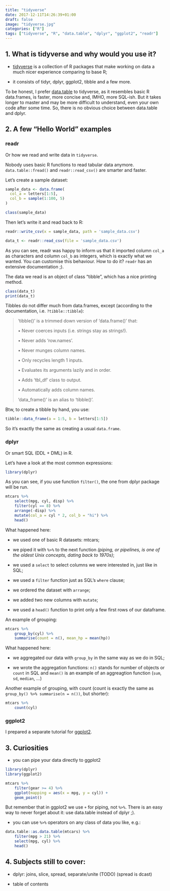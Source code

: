```yaml
---
title: "tidyverse"
date: 2017-12-11T14:26:39+01:00
draft: false
image: "tidyverse.jpg"
categories: ["R"]
tags: ["tidyverse", "R", "data.table", "dplyr", "ggplot2", "readr"]
---
```


## 1. What is tidyverse and why would you use it? 

* [tidyverse](https://www.tidyverse.org/) is a collection of R packages that make working on data a much nicer experience comparing to base R;

* it consists of tidyr, dplyr, ggplot2, tibble and a few more.

To be honest, I prefer [data.table](http://tomis9.com/data.table) to tidyverse, as it resembles basic R data.frames, is faster, more concise and, IMHO, more SQL-ish. But it takes longer to master and may be more difficult to understand, even your own code after some time. So, there is no obvious choice between data.table and dplyr.

## 2. A few "Hello World" examples 

### readr 

Or how we read and write data in `tidyverse`.

Nobody uses basic R functions to read tabular data anymore. `data.table::fread()` and `readr::read_csv()` are smarter and faster.

Let's create a sample dataset:

```r
sample_data <- data.frame(
  col_a = letters[1:5],
  col_b = sample(1:100, 5)
)

class(sample_data)
```

Then let's write it and read back to R:
```r
readr::write_csv(x = sample_data, path = 'sample_data.csv')

data_t <- readr::read_csv(file = 'sample_data.csv')
```

As you can see, readr was happy to inform us that it imported column `col_a` as characters and column `col_b` as integers, which is exactly what we wanted. You can customise this behaviour. How to do it? `readr` has an extensive documentation ;).

The data we read is an object of class "tibble", which has a nice printing method.
```r
class(data_t)
print(data_t)
```
Tibbles do not differ much from data.frames, except (according to the documentation, i.e. `?tibble::tibble`):

>‘tibble()’ is a trimmed down version of ‘data.frame()’ that:
>
>• Never coerces inputs (i.e. strings stay as strings!).
>
>• Never adds ‘row.names’.
>
>• Never munges column names.
>
>• Only recycles length 1 inputs.
>
>• Evaluates its arguments lazily and in order.
>
>• Adds ‘tbl_df’ class to output.
>
>• Automatically adds column names.
>
>‘data_frame()’ is an alias to ‘tibble()’.

Btw, to create a tibble by hand, you use:

```r
tibble::data_frame(a = 1:5, b = letters[1:5])
```
So it's exactly the same as creating a usual `data.frame`.


### dplyr 

Or smart SQL (DDL + DML) in R.

Let's have a look at the most common expressions:
```r
library(dplyr)
```
As you can see, if you use function `filter()`, the one from dplyr package will be run.

```r
mtcars %>% 
    select(mpg, cyl, disp) %>% 
    filter(cyl == 8) %>% 
    arrange(-disp) %>%
    mutate(col_a = cyl * 2, col_b = "hi") %>%
    head()
```

What happened here:

* we used one of basic R datasets: mtcars;

* we piped it with `%>%` to the next function *(piping, or pipelines, is one of the oldest Unix concepts, dating back to 1970s)*;

* we used a `select` to select columns we were interested in, just like in SQL;

* we used a `filter` function just as SQL's `where` clause;

* we ordered the dataset with `arrange`;

* we added two new columns with `mutate`;

* we used a `head()` function to print only a few first rows of our dataframe.

An example of grouping:

```r
mtcars %>% 
    group_by(cyl) %>% 
    summarise(count = n(), mean_hp = mean(hp))
```

What happened here:

* we aggregated our data with `group_by` in the same way as we do in SQL;

* we wrote the aggregation functions: `n()` stands for number of objects or `count` in SQL and `mean()` is an example of an aggreagtion function (`sum`, `sd`, `median`, ...)

Another example of grouping, with count (count is exactly the same as `group_by() %>% summarise(n = n())`, but shorter):

```r
mtcars %>% 
    count(cyl)
```

### ggplot2 

I prepared a separate tutorial for [ggplot2](https://greysweater42.github.io/ggplot2).

## 3. Curiosities 

* you can pipe your data directly to ggplot2

```r
library(dplyr)
library(ggplot2)

mtcars %>% 
    filter(gear >= 4) %>% 
    ggplot(mapping = aes(x = mpg, y = cyl)) + 
    geom_point()
```

But remember that in ggplot2 we use `+` for piping, not `%>%`. There is an easy way to never forget about it: use data.table instead of dplyr ;).

* you can use `%>%` operators on any class of data you like, e.g.:

```r
data.table::as.data.table(mtcars) %>% 
    filter(mpg > 21) %>% 
    select(mpg, cyl) %>% 
    head()
```

## 4. Subjects still to cover: 

* dplyr: joins, slice, spread, separate/unite (TODO) (spread is dcast)

* table of contents

